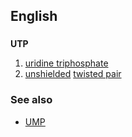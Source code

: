 ==English==
==={{initialism}}===
'''UTP'''
# [[uridine triphosphate]]
# [[unshielded]] [[twisted pair]]
===See also===
*[[UMP]]